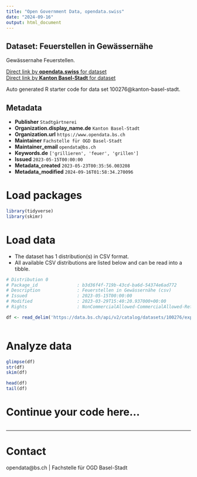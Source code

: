 ```yaml
---
title: "Open Government Data, opendata.swiss"
date: "2024-09-16"
output: html_document
---
```


## Dataset: Feuerstellen in Gewässernähe

Gewässernahe Feuerstellen. 

[Direct link by **opendata.swiss** for dataset](https://opendata.swiss/de/dataset/feuerstellen-in-gewassernahe)<br>
[Direct link by **Kanton Basel-Stadt** for dataset](https://data.bs.ch/explore/dataset/100276/)

Auto generated R starter code for data set 100276@kanton-basel-stadt.

## Metadata

- **Publisher** `Stadtgärtnerei`
- **Organization.display_name.de** `Kanton Basel-Stadt`
- **Organization.url** `https://www.opendata.bs.ch`
- **Maintainer** `Fachstelle für OGD Basel-Stadt`
- **Maintainer_email** `opendata@bs.ch`
- **Keywords.de** `['grillieren', 'feuer', 'grillen']`
- **Issued** `2023-05-15T00:00:00`
- **Metadata_created** `2023-05-23T00:35:56.003208`
- **Metadata_modified** `2024-09-16T01:58:34.270096`


# Load packages

```r

library(tidyverse)
library(skimr)

```

# Load data

-   The dataset has 1 distribution(s) in CSV format.
-   All available CSV distributions are listed below and can be read into a tibble.

```r

# Distribution 0
# Package_id               : b3d36f4f-719b-43cd-ba6d-54374e6ad772
# Description              : Feuerstellen in Gewässernähe (csv)
# Issued                   : 2023-05-15T00:00:00
# Modified                 : 2023-03-29T15:40:20.937000+00:00
# Rights                   : NonCommercialAllowed-CommercialAllowed-ReferenceRequired

df <- read_delim('https://data.bs.ch/api/v2/catalog/datasets/100276/exports/csv?use_labels=true')



```

# Analyze data

```r

glimpse(df)
str(df)
skim(df)

head(df)
tail(df)

```

# Continue your code here...

```r

```

------------------------------------------------------------------------

# Contact

opendata@bs.ch | Fachstelle für OGD Basel-Stadt
